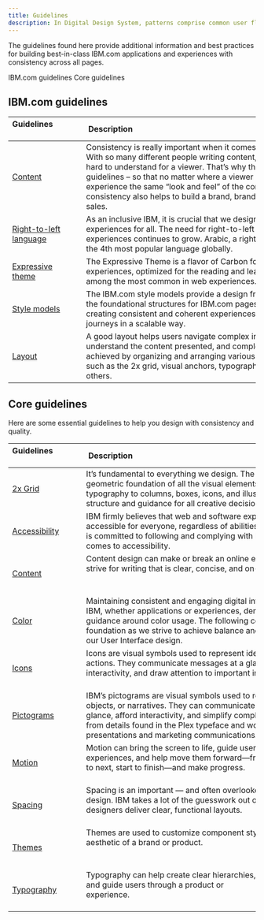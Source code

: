 ```yaml
---
title: Guidelines
description: In Digital Design System, patterns comprise common user flows and scenarios which are too complex or too universal to be encapsulated in a single component.
---
```


<PageDescription>

The guidelines found here provide additional information and best practices for building best-in-class IBM.com applications and experiences with consistency across all pages.

</PageDescription>

<AnchorLinks>

<AnchorLink>IBM.com guidelines</AnchorLink>
<AnchorLink>Core guidelines</AnchorLink>

</AnchorLinks>

## IBM.com guidelines

| Guidelines                                                                                  |  Description                                                                                                                                                                                                                                                                                                                                                                                               |
| ------------------------------------------------------------------------------------------- | ---------------------------------------------------------------------------------------------------------------------------------------------------------------------------------------------------------------------------------------------------------------------------------------------------------------------------------------------------------------------------------------------------------- |
| [Content](https://www.ibm.com/standards/carbon/guidelines/content)                          | Consistency is really important when it comes to writing content. With so many different people writing content, messages can be hard to understand for a viewer. That’s why there are content guidelines – so that no matter where a viewer is on the website, they experience the same “look and feel” of the content. This consistency also helps to build a brand, brand loyalty and ultimately sales. |
| [Right-to-left language](https://www.ibm.com/standards/carbon/guidelines/right-to-left)     | As an inclusive IBM, it is crucial that we design and build online experiences for all. The need for right-to-left (RTL) web experiences continues to grow. Arabic, a right-to-left language, is the 4th most popular language globally.                                                                                                                                                                   |
| [Expressive theme](https://www.ibm.com/standards/carbon/guidelines/expressive-theme)        | The Expressive Theme is a flavor of Carbon for IBM.com and web experiences, optimized for the reading and learning experiences, among the most common in web experiences.                                                                                                                                                                                                                                  |
| [Style models](https://www.ibm.com/standards/carbon/guidelines/style-models/overview)       | The IBM.com style models provide a design framework that defines the foundational structures for IBM.com pages with the goal of creating consistent and coherent experiences across users’ journeys in a scalable way.                                                                                                                                                                                     |
| [Layout](https://www.ibm.com/standards/carbon/guidelines/layout)                            | A good layout helps users navigate complex information, understand the content presented, and complete their goals. This is achieved by organizing and arranging various elements using tools such as the 2x grid, visual anchors, typography and motion, among others.                                                                                                                                    |

## Core guidelines

Here are some essential guidelines to help you design with consistency and quality.

| Guidelines                                                                               |  Description                                                                                                                                                                                                                                                                                      |
| ---------------------------------------------------------------------------------------- | ------------------------------------------------------------------------------------------------------------------------------------------------------------------------------------------------------------------------------------------------------------------------------------------------- |
| [2x Grid](https://www.carbondesignsystem.com/guidelines/2x-grid/overview/)               | It’s fundamental to everything we design. The 2x Grid is the geometric foundation of all the visual elements of IBM Design, from typography to columns, boxes, icons, and illustrations. It provides structure and guidance for all creative decision-making.                                     |
| [Accessibility](https://www.carbondesignsystem.com/guidelines/accessibility/overview)    | IBM firmly believes that web and software experiences should be accessible for everyone, regardless of abilities or impairments. IBM is committed to following and complying with best practices when it comes to accessibility.                                                                  |
| [Content](https://www.carbondesignsystem.com/guidelines/content/overview/)               | Content design can make or break an online experience. Always strive for writing that is clear, concise, and on-brand.                                                                                                                                                                            |
| [Color](https://www.carbondesignsystem.com/guidelines/color/overview)                    | Maintaining consistent and engaging digital interfaces throughout IBM, whether applications or experiences, demands extended guidance around color usage. The following concepts are the foundation as we strive to achieve balance and harmony through our User Interface design.                |
| [Icons](https://www.carbondesignsystem.com/guidelines/icons/library)                     | Icons are visual symbols used to represent ideas, objects, or actions. They communicate messages at a glance, afford interactivity, and draw attention to important information.                                                                                                                  |
| [Pictograms](https://www.carbondesignsystem.com/guidelines/pictograms/library)           | IBM’s pictograms are visual symbols used to represent ideas, objects, or narratives. They can communicate messages at a glance, afford interactivity, and simplify complex ideas. They draw from details found in the Plex typeface and work well in presentations and marketing communications.  |
| [Motion](https://www.carbondesignsystem.com/guidelines/motion/overview/)                 | Motion can bring the screen to life, guide users through complex experiences, and help move them forward—from here to there, now to next, start to finish—and make progress.                                                                                                                      |
| [Spacing](https://www.carbondesignsystem.com/guidelines/spacing/overview/)               | Spacing is an important — and often overlooked — part of visual design. IBM takes a lot of the guesswork out of spacing to help designers deliver clear, functional layouts.                                                                                                                      |
| [Themes](https://www.carbondesignsystem.com/guidelines/themes/overview/)                 | Themes are used to customize component styles to fit the specific aesthetic of a brand or product.                                                                                                                                                                                                |
| [Typography](https://www.carbondesignsystem.com/guidelines/typography/overview)          | Typography can help create clear hierarchies, organize information, and guide users through a product or experience.                                                                                                                                                                              |

